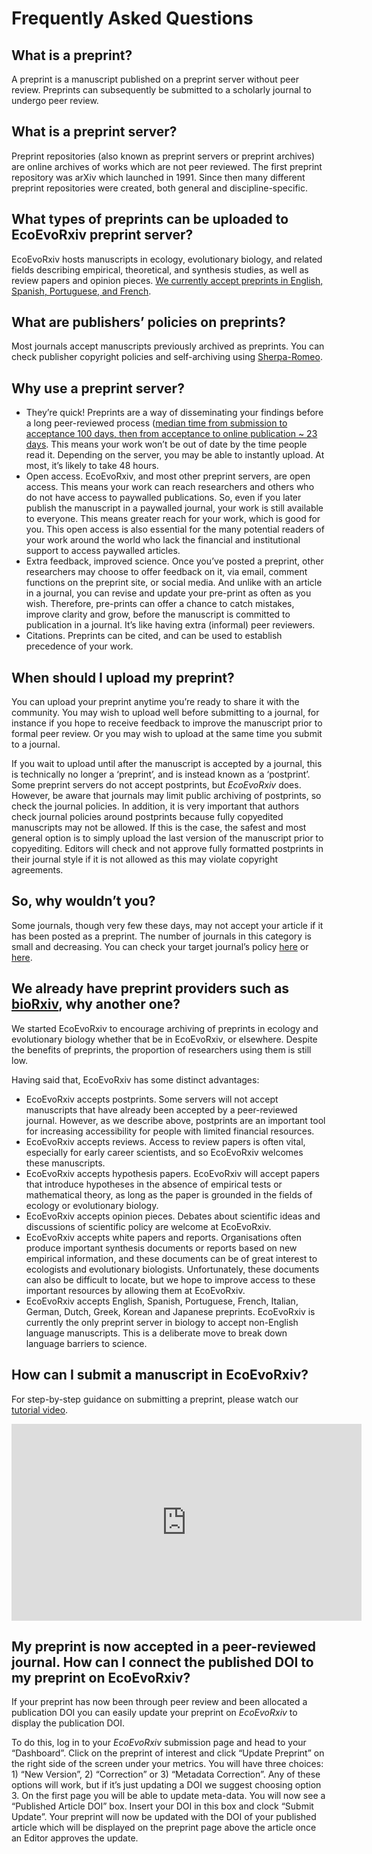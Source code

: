 # Frequently Asked Questions 

## What is a preprint? {#whatispreprint}
A preprint is a manuscript published on a preprint server without peer review. Preprints can subsequently be submitted to a scholarly journal to undergo peer review.

## What is a preprint server? {#whatispreprintserver}
Preprint repositories (also known as preprint servers or preprint archives) are online archives of works which are not peer reviewed. The first preprint repository was arXiv which launched in 1991. Since then many different preprint repositories were created, both general and discipline-specific.

## What types of preprints can be uploaded to EcoEvoRxiv preprint server? {#preprinttypes}
EcoEvoRxiv hosts manuscripts in ecology, evolutionary biology, and related fields describing empirical, theoretical, and synthesis studies, as well as review papers and opinion pieces. [We currently accept preprints in English, Spanish, Portuguese, and French](https://www.sortee.org/blog/2023/04/18/2023_ecoevorxiv_languages/). 

## What are publishers' policies on preprints? {#publisherpolicies}
Most journals accept manuscripts previously archived as preprints. You can check publisher copyright policies and self-archiving using [Sherpa-Romeo](https://v2.sherpa.ac.uk/romeo/).

## Why use a preprint server? {#whypreprints}
 - They’re quick! Preprints are a way of disseminating your findings before a long peer-reviewed process ([median time from submission to acceptance 100 days, then from acceptance to online publication ~ 23 days](https://doi.org/10.1038/530148a). This means your work won’t be out of date by the time people read it. Depending on the server, you may be able to instantly upload. At most, it’s likely to take 48 hours.  
 - Open access. EcoEvoRxiv, and most other preprint servers, are open access. This means your work can reach researchers and others who do not have access to paywalled publications. So, even if you later publish the manuscript in a paywalled journal, your work is still available to everyone. This means greater reach for your work, which is good for you. This open access is also  essential for the many potential readers of your work around the world who lack the financial and institutional support to access paywalled articles.  
 - Extra feedback, improved science. Once you’ve posted a preprint, other researchers may choose to offer feedback on it, via email, comment functions on the preprint site, or social media. And unlike with an article in a journal, you can revise and update your pre-print as often as you wish. Therefore, pre-prints can  offer a chance to catch mistakes, improve clarity and grow, before the manuscript is committed to publication in a journal. It’s like having extra (informal) peer reviewers.  
 - Citations. Preprints can be cited, and can be used to establish precedence of your work.  
 
## When should I upload my preprint? {#whenupload}
You can upload your preprint anytime  you’re ready to share it with the community. You may wish to upload well before submitting to a journal, for instance if you hope to receive feedback to improve the manuscript prior to formal peer review. Or you may wish to upload at the same time you submit to a journal.  

If you wait to upload until after the manuscript is accepted by a journal, this is technically no longer a ‘preprint’, and is instead known as a ‘postprint’. Some preprint servers do not accept postprints, but *EcoEvoRxiv* does. However, be aware that journals may limit public archiving of postprints, so check the journal policies. In addition, it is very important that authors check journal policies around postprints because fully copyedited manuscripts may not be allowed. If this is the case, the safest and most general option is to simply upload the last version of the manuscript prior to copyediting. Editors will check and not approve fully formatted postprints in their journal style if it is not allowed as this may violate copyright agreements.

## So, why wouldn’t you? {#whynot}
Some journals, though very few these days, may not accept your article if it has been posted as a preprint. The number of journals in this category is small and decreasing.  You can check your target journal's policy [here](https://en.wikipedia.org/wiki/List_of_academic_journals_by_preprint_policy) or [here](https://v2.sherpa.ac.uk/romeo/).  

## We already have preprint providers such as [bioRxiv](https://www.biorxiv.org/), why another one? {#whyecoevorxiv}
We started EcoEvoRxiv to encourage archiving of preprints in ecology and evolutionary biology whether that be in EcoEvoRxiv, or elsewhere. Despite the benefits of preprints, the proportion of researchers using them is still low. 

Having said that, EcoEvoRxiv has some distinct advantages:  

 - EcoEvoRxiv accepts postprints. Some servers will not accept manuscripts that have already been accepted by a peer-reviewed journal. However, as we describe above, postprints are an important tool for increasing accessibility for people with limited financial resources.
 - EcoEvoRxiv accepts reviews.  Access to review papers is often vital, especially for early career scientists, and so EcoEvoRxiv welcomes these manuscripts. 
 - EcoEvoRxiv accepts hypothesis papers.  EcoEvoRxiv will accept papers that introduce hypotheses in the absence of empirical tests or mathematical theory, as long as the paper is grounded in the fields of ecology or evolutionary biology.
 - EcoEvoRxiv accepts opinion pieces.  Debates about scientific ideas and discussions of scientific policy are welcome at EcoEvoRxiv.
 - EcoEvoRxiv accepts white papers and reports.  Organisations often produce important synthesis documents or reports based on new empirical information, and these documents can be of great interest to ecologists and evolutionary biologists. Unfortunately, these documents can also be difficult to locate, but we hope to improve access to these important resources by allowing them at EcoEvoRxiv. 
 - EcoEvoRxiv accepts English, Spanish, Portuguese, French, Italian, German, Dutch, Greek, Korean and Japanese preprints. EcoEvoRxiv is currently the only preprint server in biology to accept non-English language manuscripts. This is a deliberate move to break down language barriers to science.

## How can I submit a manuscript in EcoEvoRxiv? {#submitting}
For step-by-step guidance on submitting a preprint, please watch our [tutorial video](https://www.youtube.com/watch?v=CUSbYNNrXuU). 

<iframe width="560" height="315" 
        src="https://www.youtube.com/embed/CUSbYNNrXuU" 
        frameborder="0" 
        allowfullscreen>
</iframe>

## My preprint is now accepted in a peer-reviewed journal. How can I connect the published DOI to my preprint on EcoEvoRxiv? {#published-doi}
If your preprint has now been through peer review and been allocated a publication DOI you can easily update your preprint on *EcoEvoRxiv* to display the publication DOI. 

To do this, log in to your *EcoEvoRxiv* submission page and head to your "Dashboard". Click on the preprint of interest and click "Update Preprint" on the right side of the screen under your metrics. You will have three choices: 1) "New Version", 2) "Correction" or 3) "Metadata Correction". Any of these options will work, but if it's just updating a DOI we suggest choosing option 3. On the first page you will be able to update meta-data. You will now see a "Published Article DOI" box. Insert your DOI in this box and clock "Submit Update". Your preprint will now be updated with the DOI of your published article which will be displayed on the preprint page above the article once an Editor approves the update. 